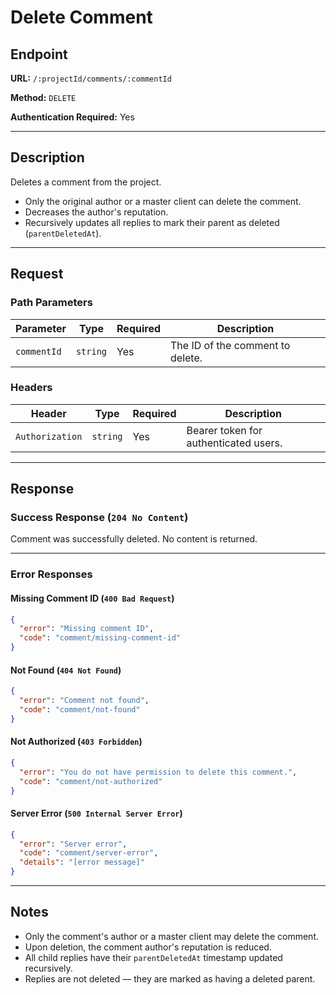 # Delete Comment

## Endpoint

**URL:** `/:projectId/comments/:commentId`

**Method:** `DELETE`

**Authentication Required:** Yes

---

## Description

Deletes a comment from the project.

- Only the original author or a master client can delete the comment.
- Decreases the author's reputation.
- Recursively updates all replies to mark their parent as deleted (`parentDeletedAt`).

---

## Request

### Path Parameters

| Parameter   | Type     | Required | Description                      |
| ----------- | -------- | -------- | -------------------------------- |
| `commentId` | `string` | Yes      | The ID of the comment to delete. |

### Headers

| Header          | Type     | Required | Description                           |
| --------------- | -------- | -------- | ------------------------------------- |
| `Authorization` | `string` | Yes      | Bearer token for authenticated users. |

---

## Response

### Success Response (`204 No Content`)

Comment was successfully deleted. No content is returned.

---

### Error Responses

#### Missing Comment ID (`400 Bad Request`)

```json
{
  "error": "Missing comment ID",
  "code": "comment/missing-comment-id"
}
```

#### Not Found (`404 Not Found`)

```json
{
  "error": "Comment not found",
  "code": "comment/not-found"
}
```

#### Not Authorized (`403 Forbidden`)

```json
{
  "error": "You do not have permission to delete this comment.",
  "code": "comment/not-authorized"
}
```

#### Server Error (`500 Internal Server Error`)

```json
{
  "error": "Server error",
  "code": "comment/server-error",
  "details": "[error message]"
}
```

---

## Notes

- Only the comment's author or a master client may delete the comment.
- Upon deletion, the comment author's reputation is reduced.
- All child replies have their `parentDeletedAt` timestamp updated recursively.
- Replies are not deleted — they are marked as having a deleted parent.
